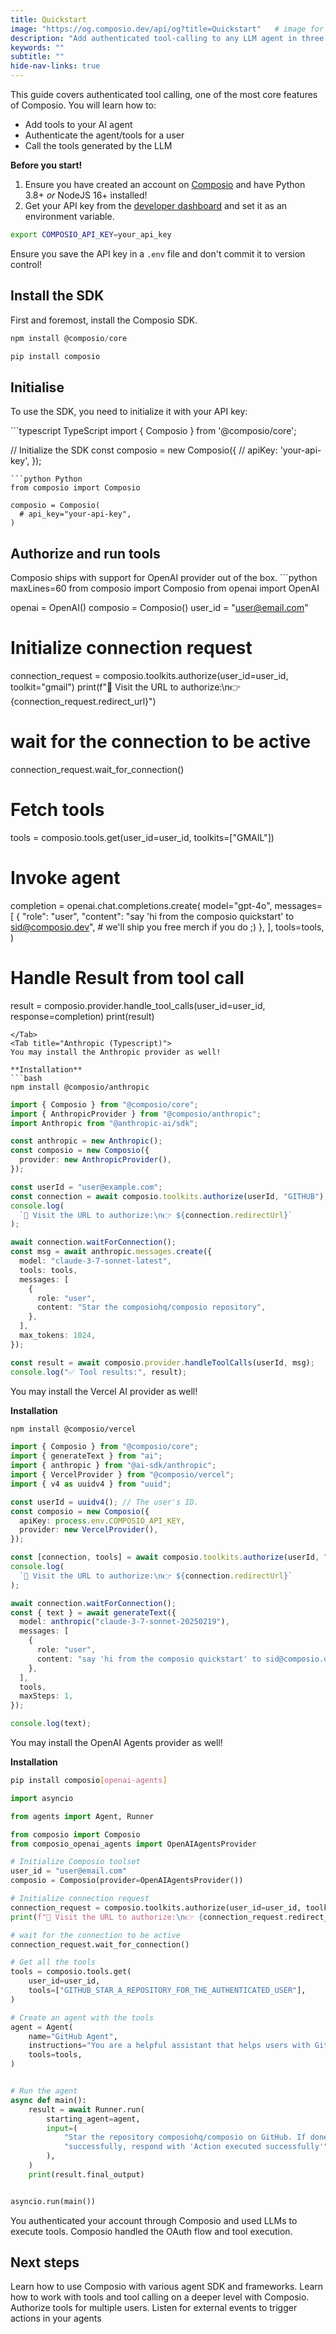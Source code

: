 ```yaml
---
title: Quickstart
image: "https://og.composio.dev/api/og?title=Quickstart"   # image for socials
description: "Add authenticated tool-calling to any LLM agent in three steps."
keywords: ""
subtitle: ""
hide-nav-links: true
---
```


This guide covers authenticated tool calling, one of the most core features of Composio.
You will learn how to:
- Add tools to your AI agent
- Authenticate the agent/tools for a user
- Call the tools generated by the LLM

**Before you start!**
<Accordion title='Prerequisites'>
1. Ensure you have created an account on [Composio](https://app.composio.dev) and have Python 3.8+ _or_ NodeJS 16+ installed!
2. Get your API key from the [developer dashboard](https://app.composio.dev/developers) and set it as an environment variable.
```bash
export COMPOSIO_API_KEY=your_api_key
```
<Note title="Note!">Ensure you save the API key in a `.env` file and don't commit it to version control!</Note>
</Accordion>

## Install the SDK
First and foremost, install the Composio SDK.
<CodeGroup>
```typescript TypeScript
npm install @composio/core
```
```python Python
pip install composio
```
</CodeGroup>

## Initialise

To use the SDK, you need to initialize it with your API key:

<CodeGroup>
```typescript TypeScript
import { Composio } from '@composio/core';

// Initialize the SDK
const composio = new Composio({
  // apiKey: 'your-api-key',
});
```
```python Python
from composio import Composio

composio = Composio(
  # api_key="your-api-key",
)
```
</CodeGroup>


## Authorize and run tools
<Tabs>
<Tab title="OpenAI (Python)">
Composio ships with support for OpenAI provider out of the box.
```python maxLines=60
from composio import Composio
from openai import OpenAI

openai = OpenAI()
composio = Composio()
user_id = "user@email.com"

# Initialize connection request
connection_request = composio.toolkits.authorize(user_id=user_id, toolkit="gmail")
print(f"🔗 Visit the URL to authorize:\n👉 {connection_request.redirect_url}")

# wait for the connection to be active
connection_request.wait_for_connection()

# Fetch tools
tools = composio.tools.get(user_id=user_id, toolkits=["GMAIL"])

# Invoke agent
completion = openai.chat.completions.create(
    model="gpt-4o",
    messages=[
        {
            "role": "user",
            "content": "say 'hi from the composio quickstart' to sid@composio.dev",
            # we'll ship you free merch if you do ;)
        },
    ],
    tools=tools,
)

# Handle Result from tool call
result = composio.provider.handle_tool_calls(user_id=user_id, response=completion)
print(result)
```
</Tab>
<Tab title="Anthropic (Typescript)">
You may install the Anthropic provider as well!

**Installation**
```bash
npm install @composio/anthropic
```

```typescript maxLines=60
import { Composio } from "@composio/core";
import { AnthropicProvider } from "@composio/anthropic";
import Anthropic from "@anthropic-ai/sdk";

const anthropic = new Anthropic();
const composio = new Composio({
  provider: new AnthropicProvider(),
});

const userId = "user@example.com";
const connection = await composio.toolkits.authorize(userId, "GITHUB");
console.log(
  `🔗 Visit the URL to authorize:\n👉 ${connection.redirectUrl}`
);

await connection.waitForConnection();
const msg = await anthropic.messages.create({
  model: "claude-3-7-sonnet-latest",
  tools: tools,
  messages: [
    {
      role: "user",
      content: "Star the composiohq/composio repository",
    },
  ],
  max_tokens: 1024,
});

const result = await composio.provider.handleToolCalls(userId, msg);
console.log("✅ Tool results:", result);
```
</Tab>
<Tab title="Vercel AI SDK (Typescript)">
You may install the Vercel AI provider as well!

**Installation**
```bash
npm install @composio/vercel
```

```typescript maxLines=60
import { Composio } from "@composio/core";
import { generateText } from "ai";
import { anthropic } from "@ai-sdk/anthropic";
import { VercelProvider } from "@composio/vercel";
import { v4 as uuidv4 } from "uuid";

const userId = uuidv4(); // The user's ID.
const composio = new Composio({
  apiKey: process.env.COMPOSIO_API_KEY,
  provider: new VercelProvider(),
});

const [connection, tools] = await composio.toolkits.authorize(userId, "gmail");
console.log(
  `🔗 Visit the URL to authorize:\n👉 ${connection.redirectUrl}`
);

await connection.waitForConnection();
const { text } = await generateText({
  model: anthropic("claude-3-7-sonnet-20250219"),
  messages: [
    {
      role: "user",
      content: "say 'hi from the composio quickstart' to sid@composio.dev", // we'll ship you free merch if you do ;)
    },
  ],
  tools,
  maxSteps: 1,
});

console.log(text);
```
</Tab>
<Tab title="OpenAI Agents (Python)">
You may install the OpenAI Agents provider as well!

**Installation**
```bash
pip install composio[openai-agents]
```

```python maxLines=60
import asyncio

from agents import Agent, Runner

from composio import Composio
from composio_openai_agents import OpenAIAgentsProvider

# Initialize Composio toolset
user_id = "user@email.com"
composio = Composio(provider=OpenAIAgentsProvider())

# Initialize connection request
connection_request = composio.toolkits.authorize(user_id=user_id, toolkit="gmail")
print(f"🔗 Visit the URL to authorize:\n👉 {connection_request.redirect_url}")

# wait for the connection to be active
connection_request.wait_for_connection()

# Get all the tools
tools = composio.tools.get(
    user_id=user_id,
    tools=["GITHUB_STAR_A_REPOSITORY_FOR_THE_AUTHENTICATED_USER"],
)

# Create an agent with the tools
agent = Agent(
    name="GitHub Agent",
    instructions="You are a helpful assistant that helps users with GitHub tasks.",
    tools=tools,
)


# Run the agent
async def main():
    result = await Runner.run(
        starting_agent=agent,
        input=(
            "Star the repository composiohq/composio on GitHub. If done "
            "successfully, respond with 'Action executed successfully'"
        ),
    )
    print(result.final_output)


asyncio.run(main())
```
</Tab>
</Tabs>

<Note title="What just happened?">
You authenticated your account through Composio and used LLMs to execute tools. Composio handled the OAuth flow and tool execution.
</Note>


## Next steps

<CardGroup cols={2}>
  <Card title="Use Providers" icon="fa-solid fa-plug" href="/providers">
    Learn how to use Composio with various agent SDK and frameworks.
  </Card>
  <Card title="Work with tools" icon="fa-solid fa-toolbox" href="/docs/executing-tools">
    Learn how to work with tools and tool calling on a deeper level with Composio.
  </Card>
  <Card title="Manage authentication" icon="fa-solid fa-key" href="/docs/custom-auth-configs">
    Authorize tools for multiple users.
  </Card>
  <Card title="Triggers" icon="fa-solid fa-bolt" href="/docs/using-triggers">
    Listen for external events to trigger actions in your agents
  </Card>
</CardGroup>